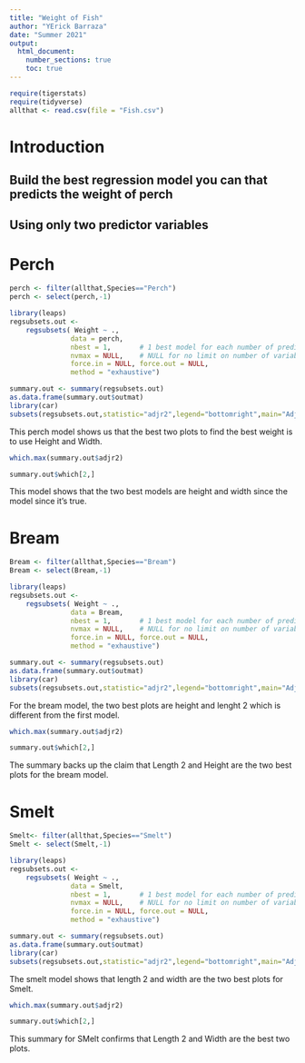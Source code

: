 ```yaml
---
title: "Weight of Fish"
author: "YErick Barraza"
date: "Summer 2021"
output: 
  html_document:
    number_sections: true
    toc: true
---
```



```r
require(tigerstats)
require(tidyverse)
allthat <- read.csv(file = "Fish.csv")
```

# Introduction

<!--In this section you explain what you are trying to show.  Where did the data come from?  What is the research or other question you are trying to answer?!-->

## Build the best regression model you can that predicts the weight of perch
## Using only two predictor variables  


# Perch
```r
perch <- filter(allthat,Species=="Perch")
perch <- select(perch,-1)
```


```r
library(leaps)
regsubsets.out <-
    regsubsets( Weight ~ .,
               data = perch,
               nbest = 1,       # 1 best model for each number of predictors
               nvmax = NULL,    # NULL for no limit on number of variables
               force.in = NULL, force.out = NULL,
               method = "exhaustive")

summary.out <- summary(regsubsets.out)
as.data.frame(summary.out$outmat)
library(car)
subsets(regsubsets.out,statistic="adjr2",legend="bottomright",main="Adjusted R^2")
```

This perch model shows us that the best two plots to find the best weight is to use Height and Width.



```r
which.max(summary.out$adjr2)
```

```r
summary.out$which[2,]
```

This model shows that the two best models are height and width since the model since it's true.

# Bream
```r
Bream <- filter(allthat,Species=="Bream")
Bream <- select(Bream,-1)
```


```r
library(leaps)
regsubsets.out <-
    regsubsets( Weight ~ .,
               data = Bream,
               nbest = 1,       # 1 best model for each number of predictors
               nvmax = NULL,    # NULL for no limit on number of variables
               force.in = NULL, force.out = NULL,
               method = "exhaustive")

summary.out <- summary(regsubsets.out)
as.data.frame(summary.out$outmat)
library(car)
subsets(regsubsets.out,statistic="adjr2",legend="bottomright",main="Adjusted R^2")
```

For the bream model, the two best plots are height and lenght 2 which is different from the first model.

```r
which.max(summary.out$adjr2)
```

```r
summary.out$which[2,]
```

The summary backs up the claim that Length 2 and Height are the two best plots for the bream model.


# Smelt
```r
Smelt<- filter(allthat,Species=="Smelt")
Smelt <- select(Smelt,-1)
```

```r
library(leaps)
regsubsets.out <-
    regsubsets( Weight ~ .,
               data = Smelt,
               nbest = 1,       # 1 best model for each number of predictors
               nvmax = NULL,    # NULL for no limit on number of variables
               force.in = NULL, force.out = NULL,
               method = "exhaustive")

summary.out <- summary(regsubsets.out)
as.data.frame(summary.out$outmat)
library(car)
subsets(regsubsets.out,statistic="adjr2",legend="bottomright",main="Adjusted R^2")
```

The smelt model shows that length 2 and width are the two best plots for Smelt.

```r
which.max(summary.out$adjr2)
```

```r
summary.out$which[2,]
```

This summary for SMelt confirms that Length 2 and Width are the best two plots.